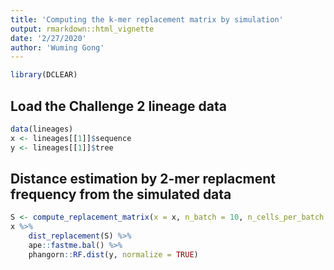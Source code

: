 ```yaml
---
title: 'Computing the k-mer replacement matrix by simulation'
output: rmarkdown::html_vignette
date: '2/27/2020'
author: 'Wuming Gong'
---
```


```r
library(DCLEAR)
```

## Load the Challenge 2 lineage data
```r
data(lineages)
x <- lineages[[1]]$sequence
y <- lineages[[1]]$tree
```

## Distance estimation by 2-mer replacment frequency from the simulated data
```r
S <- compute_replacement_matrix(x = x, n_batch = 10, n_cells_per_batch = 200, k = 2, mc.cores = 8)
x %>% 
	dist_replacement(S) %>% 
	ape::fastme.bal() %>% 
	phangorn::RF.dist(y, normalize = TRUE)
```

